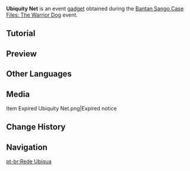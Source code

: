 {{About|the event gadget|the permanent gadget|Omni-Ubiquity Net}}
{{Item Infobox
|id           = 220046
|image        = Item Ubiquity Net.png
|type         = Gadgets
|group        = Event Items
|rarity       = 3
|effect       = When used, replaces the player's [[Elemental Skill]] with the capture ability. It has a cooldown of 5 seconds.
|description  = A [[Wakamurasaki|friend]] of [[Sango]]'s used Kamuna Onmyoudou in a fit of inspiration to create this convenient little gadget. It is not powerful enough to capture criminals, but with a little aim, capturing little animals should be a cinch.
|source1      = [[Bantan Sango Case Files: The Warrior Dog]] Event
|event        = Bantan Sango Case Files: The Warrior Dog
|reusable     = Yes
|usage        = Quick Use
|memento       = No
}}
'''Ubiquity Net''' is an event [[gadget]] obtained during the [[Bantan Sango Case Files: The Warrior Dog]] event.

==Tutorial==
{{Transclude|Bantan Sango Case Files: The Warrior Dog|Ubiquity Net}}

==Preview==
{{Preview
|file1    = Item Ubiquity Net Animation 1
|caption1 = Tap

|file2    = Item Ubiquity Net Animation 2
|caption2 = Hold
}}

==Other Languages==
{{Other Languages
|en      = Ubiquity Net
|zhs     = 「四方之网」
|zhs_rm  = "Sìfāng zhī Wǎng"
|zht     = 「四方之網」
|zht_rm  = "Sìfāng zhī Wǎng"
|zh_tl   = "All-Directional Net"
|ja      = 「四方の網」
|ja_rm   = "Shihou no Ami"
|ja_tl   = "All-Directional Net"
|ko      = 「{{tt|사방|四方}}의 그물」
|ko_rm   = Sabang-ui geu-mul
|ko_tl   = "All-Directional Net"
|es      = Red de la ubicuidad
|es_tl   = Ubiquity Net
|fr      = Filet d'ubiquité
|fr_tl   = Ubiquity Net
|ru      = Сеть вездесущности
|ru_tl   = Ubiquity Net
|th      = Ubiquity Net
|vi      = "Lưới Bắt Thú"
|vi_tl   = "Animal-Catching Net"
|de      = Netz der Ubiquität
|de_tl   = Net of Ubiquity
|id      = Ubiquity Net
|pt      = Rede Ubíqua
|pt_tl   = Ubiquitous Net
|zh_note = from the Chinese word {{Lang|mini=1|zh=四方|zh_rm=sìfāng|zh_tl=in all directions|zh_lit=four directions}}
}}

==Media==
<gallery hideaddbutton='true' captionalign='center'>
Item Expired Ubiquity Net.png|Expired notice
</gallery>

==Change History==
{{Change History|2.3}}

==Navigation==
{{Gadget Navbox}}

[[pt-br:Rede Ubíqua]]